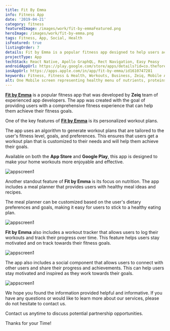 ```yaml
---
title: Fit By Emma
info: Fitness App
date: '2019-04-21'
category: fitness
featuredImage: /images/work/fit-by-emmaFeatured.png
heroImage: /images/work/fit-by-emma.png
tags: Fitness, App, Social, Health
isFeatured: true
listingOrder: 7
details: Fit by Emma is a popular fitness app designed to help users achieve their fitness goals. The app is created by Emma Somers, a well-known fitness instructor and personal trainer. The app is available for download on the Google Play Store.
projectType: App
techStack: React Native, Apollo GraphQL, Rect Navigation, Easy Peasy
androidAppUrl: https://play.google.com/store/apps/details?id=co.thefore.EmmaSomers&hl=en_IN&gl=US
iosAppUrl: https://apps.apple.com/in/app/fit-by-emma/id1610747281
keywords: Fitness, Fitness & Health, Workouts, Business, Zeiq, Mobile Application
alt: One Mobile screen representing healthy menu of nutrients, proteins etc and other Mobile screen representing a lady gym coach with dumbles.
---
```


**[Fit by Emma](https://play.google.com/store/apps/details?id=co.thefore.EmmaSomers&hl=en_IN&gl=US)** is a popular fitness app that was developed by **Zeiq** team of experienced app developers. The app was created with the goal of providing users with a comprehensive fitness experience that can help them achieve their fitness goals.

One of the key features of **[Fit by Emma](https://play.google.com/store/apps/details?id=co.thefore.EmmaSomers&hl=en_IN&gl=US)** is its personalized workout plans.

The app uses an algorithm to generate workout plans that are tailored to the user's fitness level, goals, and preferences. This ensures that users get a workout plan that is customized to their needs and will help them achieve their goals.

Available on both the **App Store** and **Google Play**, this app is designed to make your home workouts more enjoyable and effective.

![appscreen1](../images/work/fit-by-emma-screen1.png)

Another standout feature of **Fit by Emma** is its focus on nutrition. The app includes a meal planner that provides users with healthy meal ideas and recipes.

The meal planner can be customized based on the user's dietary preferences and goals, making it easy for users to stick to a healthy eating plan.

![appscreen1](../images/work/fit-by-emma-screen2.png)

**Fit by Emma** also includes a workout tracker that allows users to log their workouts and track their progress over time. This feature helps users stay motivated and on track towards their fitness goals.

![appscreen1](../images/work/fit-by-emma-screen3.png)

The app also includes a social component that allows users to connect with other users and share their progress and achievements. This can help users stay motivated and inspired as they work towards their goals.

![appscreen1](../images/work/fit-by-emma-screen4.png)

We hope you found the information provided helpful and informative. If you have any questions or would like to learn more about our services, please do not hesitate to contact us.

Contact us anytime to discuss potential partnership opportunities.

Thanks for your Time!
